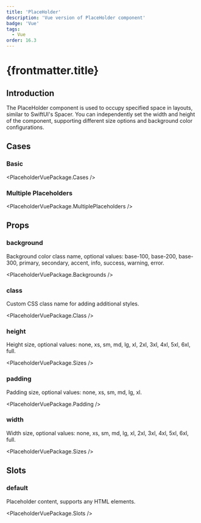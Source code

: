 ```yaml
---
title: 'PlaceHolder'
description: 'Vue version of PlaceHolder component'
badge: 'Vue'
tags:
  - Vue
order: 16.3
---
```



# {frontmatter.title}

## Introduction

The PlaceHolder component is used to occupy specified space in layouts, similar to SwiftUI's Spacer. You can independently set the width and height of the component, supporting different size options and background color configurations.

## Cases

### Basic

<PlaceholderVuePackage.Cases />

### Multiple Placeholders

<PlaceholderVuePackage.MultiplePlaceholders />

## Props

### background

Background color class name, optional values: base-100, base-200, base-300, primary, secondary, accent, info, success, warning, error.

<PlaceholderVuePackage.Backgrounds />

### class

Custom CSS class name for adding additional styles.

<PlaceholderVuePackage.Class />

### height

Height size, optional values: none, xs, sm, md, lg, xl, 2xl, 3xl, 4xl, 5xl, 6xl, full.

<PlaceholderVuePackage.Sizes />

### padding

Padding size, optional values: none, xs, sm, md, lg, xl.

<PlaceholderVuePackage.Padding />

### width

Width size, optional values: none, xs, sm, md, lg, xl, 2xl, 3xl, 4xl, 5xl, 6xl, full.

<PlaceholderVuePackage.Sizes />

## Slots

### default

Placeholder content, supports any HTML elements.

<PlaceholderVuePackage.Slots />
